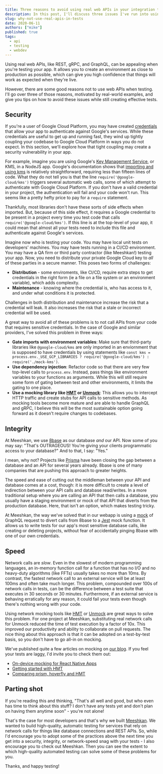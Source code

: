 ```yaml
---
title: Three reasons to avoid using real web APIs in your integration tests
description: In this post, I'll discuss three issues I've run into using real APIs when testing and the solutions I've used.
slug: why-not-use-real-apis-in-tests
date: 2020-06-11
authors: ["mike"]
published: true
tags:
  - api
  - testing
  - webdev
---
```


Using real web APIs, like REST, gRPC, and GraphQL, can be appealing when you're testing your app. It allows you to create an environment as close to production as possible, which can give you high confidence that things will work as expected when they're live. 

However, there are some good reasons not to use web APIs when testing. I'll go over three of those reasons, motivated by real-world examples, and give you tips on how to avoid these issues while still creating effective tests.

## Security

If you're a user of Google Cloud Platform, you may have created [credentials](https://cloud.google.com/docs/authentication/getting-started) that allow your app to authenticate against Google's services. While these credentials are useful to get up and running fast, they wind up tightly coupling your codebase to Google Cloud Platform in ways you do not expect. In this section, we'll explore how that tight coupling may create a security vulnerability in your app.

For example, imagine you are using Google's [Key Management Service](https://cloud.google.com/kms/), or KMS, in a NodeJS app. Google's documentation shows that [importing and using kms](https://cloud.google.com/kms/docs/reference/libraries#client-libraries-install-nodejs) is relatively straightforward, requiring less than fifteen lines of code. What they do not tell you is that the line `require('@google-cloud/kms')` triggers several automatic web calls, some of which attempt to authenticate with Google Cloud Platform. If you don't have a valid credential in your project, the authentication will fail and your code won't run. This seems like a pretty hefty price to pay for a `require` statement.

Thankfully, most libraries don't have these sorts of side effects when imported. But, because of this side effect, it requires a Google credential to be present in a project every time you test code that calls `require('@google-cloud/kms')`. If this line is at the top-level of your app, it could mean that almost all your tests need to include this file and authenticate against Google's services.

Imagine now who is testing your code. You may have local unit tests on developers' machines. You may have tests running in a CI/CD environment. You may have a QA firm or third party contractor (like Meeshkan!) testing your app. Now, you need to distribute your private Google Cloud key to _all_ of these parties in a secure manner. This poses two forms of challenges:

- **Distribution** - some enviroments, like CI/CD, require extra steps to get credentials in the right form (ie a file on a file system or an environment variable), which adds complexity.
- **Maintenance** - knowing where the credential is, who has access to it, and under what conditions it is protected.

Challenges in both distribution and maintenance increase the risk that a credential will leak. It also increases the risk that a stale or incorrect credential will be used.

A great way to avoid all of these problems is to not call APIs from your code that requires sensitive credentials. In the case of Google and similar providers, I've solved this problem in three ways:

- **Gate imports with environment variables**: Make sure that third-party libraries like `@google-cloud/kms` are only imported in an enviornment that is supposed to have credentials by using statements like `const kms = process.env._USE_GCP_LIBRARIES ? require('@google-cloud/kms') : require('./mock-kms')`.
- **Use dependency injection**: Refactor code so that there are very few top-level calls to `process.env`. Instead, pass things like environment variables to your functions as arguments. While this will still require some form of gating between test and other environments, it limits the gating to one place.
- **Use a mocking library like [HMT](https://github.com/meeshkan/hmt) or [Unmock](https://github.com/meeshkan/unmock-js)**: This allows you to intercept HTTP traffic and create stubs for API calls to sensitive methods. As mocking tools become more mature and are able to handle GraphQL and gRPC, I believe this will be the most sustainable option going forward as it doesn't require changes to codebases. 

## Integrity

At Meeshkan, we use [8base](https://8base.com) as our database _and_ our API. Now some of you may say: "That's OUTRAGEOUS! You're giving your clients programmatic access to your database?" And to that, I say: "Yes." 

I mean, why not? Projects like [Prisma](https://prisma.io) have been closing the gap between a database and an API for several years already. 8base is one of many companies that are pushing this approach to greater heights.

The speed and ease of cutting out the middleman between your API and database comes at a cost, though: it is more difficult to create a level of indirection between your API calls and database read/writes. In a more traditional setup where you are calling an API that then calls a database, you usually have a staging environment or mock of that API that diverts from the production database. Here, that isn't an option, which makes testing tricky.

At Meeshkan, the way we've solved that in our webapp is using a [mock](https://github.com/meeshkan/webapp/blob/master/mocks/graphql-request.ts) of GraphQL request to divert calls from 8base to a [Jest](https://jestjs.io/) mock function. It allows us to write tests for our app's most sensitive database calls, like creating or deleting projects, without fear of accidentally pinging 8base with one of our own credentials.

## Speed

Network calls are _slow_. Even in the slowest of modern programming languages, an in-memory function call for a function that has no I/O and no heavy-duty algorithms (like FFTs) usually takes no more than 10ms. By contrast, the fastest network call to an external service will be at least 100ms and often take much longer. This problem, compounded over 100s of network calls in tests, can be the difference between a test suite that executes in 30 seconds or 30 minutes. Furthermore, if an external service is behaving erratically for any reason, it could fail your tests even though there's nothing wrong with your code.

Using network mocking tools like [HMT](https://github.com/meeshkan/hmt) or [Unmock](https://github.com/meeshkan/unmock-js) are great ways to solve this problem. For one project at Meeshkan, substituting real network calls for Unmock reduced the time of test execution by a factor of 10x. This improved our productivity and ability to collaborate on pull requests. The nice thing about this approach is that it can be adopted on a test-by-test basis, so you don't have to go all-in on mocking.

We've published quite a few articles on mocking on [our blog](/blog). If you feel your tests are laggy, I'd invite you to check them out:

- [On-device mocking for React Native Apps](https://meeshkan.com/blog/on-device-mocking-of-rest-apis-in-react-native/)
- [Getting started with HMT](https://meeshkan.com/blog/getting-started-with-hmt/)
- [Comparing prism, hoverfly and HMT](https://meeshkan.com/blog/comparing-prism-hoverfly-and-hmt-part-1/)

## Parting shot

If you're reading this and thinking, "That's all well and good, but who even has time to think about this stuff? I don't have any tests yet and don't plan on having them anytime soon" - you're not alone! 

That's the case for most developers and that's why we built [Meeshkan](https://meeshkan.com). We wanted to build high-quality, automatic testing for services that rely on network calls for things like database connections and REST APIs. So, while I'd encourage you to adopt some of the practices above the next time you get into a security, integrity, or network-speed snag with your tests - I also encourage you to check out Meeshkan. Then you can see the extent to which high-quality automated testing can solve some of these problems for you.

Thanks, and happy testing!
